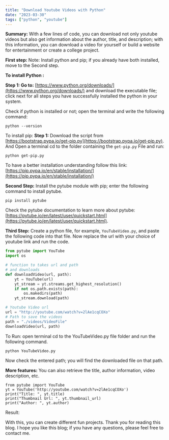 ```yaml
---
title: "Download Youtube Videos with Python"
date: "2023-03-30"
tags: ["python", "youtube"]
---
```


<CustomImage src="https://raw.githubusercontent.com/chirag4242/blog-post-content/main/images/youtube.jpg" alt="Thumbnail" />

**Summary:**
With a few lines of code, you can download not only youtube videos but also get information about the author, title, and description; with this information, you can download a video for yourself or build a website for entertainment or create a college project.

**First step:**
Note: Install python and pip; if you already have both installed, move to the Second step.

**To install Python :**

**Step 1: Go to:** [https://www.python.org/downloads/](https://www.python.org/downloads/) and download the executable file; click next for all steps you have successfully installed the python in your system.

Check if python is installed or not; open the terminal and write the following command:

```shell
python --version
```

To install pip:
**Step 1:** Download the script from [https://bootstrap.pypa.io/get-pip.py](https://bootstrap.pypa.io/get-pip.py). And Open a terminal cd to the folder containing the `get-pip.py` File and run:

```shell
python get-pip.py
```

To have a better installation understanding follow this link:
[https://pip.pypa.io/en/stable/installation/](https://pip.pypa.io/en/stable/installation/)

**Second Step:**
Install the pytube module with pip; enter the following command to install pytube.

```shell
pip install pytube
```

Check the pytube documentation to learn more about pytube: [https://pytube.io/en/latest/user/quickstart.html](https://pytube.io/en/latest/user/quickstart.html).

**Third Step:**
Create a python file, for example, `YouTubeVideo.py`, and paste the following code into that file. Now replace the url with your choice of youtube link and run the code.

```python
from pytube import YouTube
import os

# function to takes url and path
# and downloads
def downloadVideo(url, path):
    yt = YouTube(url)
    yt_stream = yt.streams.get_highest_resolution()
    if not os.path.exists(path):
        os.makedirs(path)
    yt_stream.download(path)

# Youtube Video url
url = "http://youtube.com/watch?v=2lAe1cqCOXo"
# Path to save the videos
path = "./videos/VideoFile"
downloadVideo(url, path)
```

To Run: open terminal cd to the YouTubeVideo.py file folder and run the following command.

```shell
python YouTubeVideo.py
```

Now check the entered path; you will find the downloaded file on that path.

**More features:**
You can also retrieve the title, author information, video description, etc.

```shell
from pytube import YouTube
yt = YouTube('http://youtube.com/watch?v=2lAe1cqCOXo')
print("Title: ", yt.title)
print("Thumbnail Url: ", yt.thumbnail_url)
print("Author: ", yt.author)
```

Result:
<CustomImage src="https://raw.githubusercontent.com/chirag4242/blog-post-content/main/images/result.jpg" alt="Result" />

With this, you can create different fun projects. Thank you for reading this blog. I hope you like this blog; if you have any questions, please feel free to contact me.
